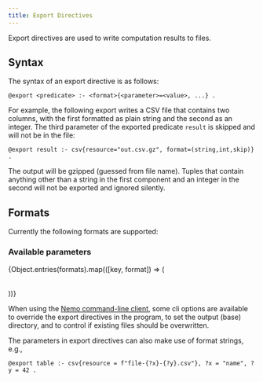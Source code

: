 ```yaml
---
title: Export Directives
---
```


Export directives are used to write computation results to files.

## Syntax
The syntax of an export directive is as follows:
```
@export <predicate> :- <format>{<parameter>=<value>, ...} .
```

For example, the following export writes a CSV file that contains two columns, with the first formatted as plain string and the second as an integer. The third parameter of the exported predicate `result` is skipped and will not be in the file:

```
@export result :- csv{resource="out.csv.gz", format=(string,int,skip)} .
```

The output will be gzipped (guessed from file name). Tuples that contain anything other than a string in the first component and an integer in the second will not be exported and ignored silently.

## Formats

Currently the following formats are supported:

<FormatTable direction="export" formats={formats} />

### Available parameters

<Tabs>
  {Object.entries(formats).map(([key, format]) => (
    <TabItem label={format.name}>
      <table>
        <tbody>
          <FormatLayout of={key} class="my-4" />
        </tbody>
      </table>
    </TabItem>
  ))}

</Tabs>

When using the [Nemo command-line client](/nemo-doc/guides/cli), some cli options are available to override the export directives in the program, to set the output (base) directory, and to control if existing files should be overwritten.

The parameters in export directives can also make use of format strings, e.g.,
```
@export table :- csv{resource = f"file-{?x}-{?y}.csv"}, ?x = "name", ?y = 42 .
```
